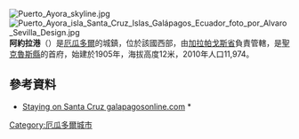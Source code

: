 {{NoteTA
|1=zh-tw:郡;zh-hk:縣;zh-cn:县;
}}
{{Coord|0|45|0|S|90|19|0|W|display=title}}
[[Image:Puerto_Ayora_skyline.jpg|right]]
[[Image:Puerto_Ayora_isla_Santa_Cruz_Islas_Galápagos_Ecuador_foto_por_Alvaro_Sevilla_Design.jpg|right]]
'''阿約拉港'''（{{lang-es|Puerto Ayora}}）是[[厄瓜多爾|厄瓜多爾]]的城鎮，位於該國西部，由[[加拉帕戈斯省|加拉帕戈斯省]]負責管轄，是[[聖克魯斯縣_(厄瓜多爾)|聖克魯斯縣]]的首府，始建於1905年，海拔高度12米，2010年人口11,974。

==參考資料==
*[http://www.galapagosonline.com/Islands/islands/Santa_Cruz/staying.htm Staying on Santa Cruz galapagosonline.com] {{Webarchive|url=https://archive.is/20130103041455/http://www.galapagosonline.com/Islands/islands/Santa_Cruz/staying.htm |date=2013-01-03 }}*

{{Authority control}}
{{Ecuador-geo-stub}}
[[Category:厄瓜多爾城市|Category:厄瓜多爾城市]]
